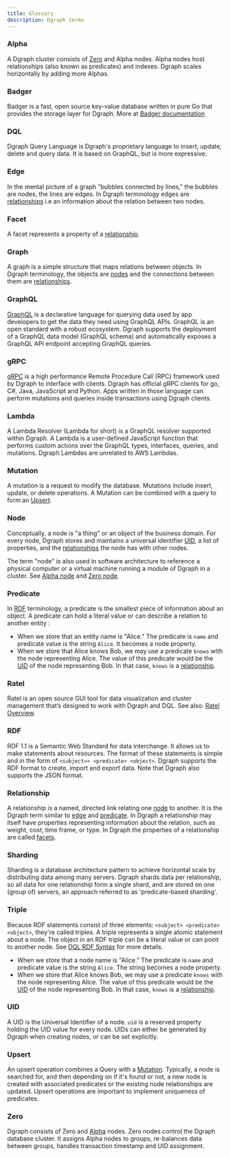 ```yaml
---
title: Glossary
description: Dgraph terms
---
```



<DgraphWIP />

### Alpha

A Dgraph cluster consists of [Zero](#zero) and Alpha nodes. Alpha nodes host
relationships (also known as predicates) and indexes. Dgraph scales horizontally
by adding more Alphas.

### Badger

Badger is a fast, open source key-value database written in pure Go that
provides the storage layer for Dgraph. More at
[Badger documentation](/badger/overview)

### DQL

Dgraph Query Language is Dgraph's proprietary language to insert, update, delete
and query data. It is based on GraphQL, but is more expressive.

### Edge

In the mental picture of a graph "bubbles connected by lines," the bubbles are
nodes, the lines are edges. In Dgraph terminology edges are
[relationships](#relationship) i.e an information about the relation between two
nodes.

### Facet

A facet represents a property of a [relationship](#relationship).

### Graph

A graph is a simple structure that maps relations between objects. In Dgraph
terminology, the objects are [nodes](#node) and the connections between them are
[relationships](#relationship).

### GraphQL

[GraphQL](https://graphql.org/) is a declarative language for querying data used
by app developers to get the data they need using GraphQL APIs. GraphQL is an
open standard with a robust ecosystem. Dgraph supports the deployment of a
GraphQL data model (GraphQL schema) and automatically exposes a GraphQL API
endpoint accepting GraphQL queries.

### gRPC

[gRPC](https://grpc.io/) is a high performance Remote Procedure Call (RPC)
framework used by Dgraph to interface with clients. Dgraph has official gRPC
clients for go, C#, Java, JavaScript and Python. Apps written in those language
can perform mutations and queries inside transactions using Dgraph clients.

### Lambda

A Lambda Resolver (Lambda for short) is a GraphQL resolver supported within
Dgraph. A Lambda is a user-defined JavaScript function that performs custom
actions over the GraphQL types, interfaces, queries, and mutations. Dgraph
Lambdas are unrelated to AWS Lambdas.

### Mutation

A mutation is a request to modify the database. Mutations include insert,
update, or delete operations. A Mutation can be combined with a query to form an
[Upsert](#upsert).

### Node

Conceptually, a node is "a thing" or an object of the business domain. For every
node, Dgraph stores and maintains a universal identifier [UID](#uid), a list of
properties, and the [relationships](#relationship) the node has with other
nodes.

The term "node" is also used in software architecture to reference a physical
computer or a virtual machine running a module of Dgraph in a cluster. See
[Alpha node](#alpha) and [Zero node](#zero).

### Predicate

In [RDF](#rdf) terminology, a predicate is the smallest piece of information
about an object. A predicate can hold a literal value or can describe a relation
to another entity :

- When we store that an entity name is "Alice." The predicate is `name` and
  predicate value is the string `Alice`. It becomes a node property.
- When we store that Alice knows Bob, we may use a predicate `knows` with the
  node representing Alice. The value of this predicate would be the [UID](#uid)
  of the node representing Bob. In that case, `knows` is a
  [relationship](#relationship).

### Ratel

Ratel is an open source GUI tool for data visualization and cluster management
that’s designed to work with Dgraph and DQL. See also:
[Ratel Overview](./ratel/overview).

### RDF

RDF 1.1 is a Semantic Web Standard for data interchange. It allows us to make
statements about resources. The format of these statements is simple and in the
form of `<subject>> <predicate> <object>`. Dgraph supports the RDF format to
create, import and export data. Note that Dgraph also supports the JSON format.

### Relationship

A relationship is a named, directed link relating one [node](#node) to another.
It is the Dgraph term similar to [edge](#edge) and [predicate](#predicate). In
Dgraph a relationship may itself have properties representing information about
the relation, such as weight, cost, time frame, or type. In Dgraph the
properties of a relationship are called [facets](#facet).

### Sharding

Sharding is a database architecture pattern to achieve horizontal scale by
distributing data among many servers. Dgraph shards data per relationship, so
all data for one relationship form a single shard, and are stored on one (group
of) servers, an approach referred to as 'predicate-based sharding'.

### Triple

Because RDF statements consist of three elements:
`<subject> <predicate> <object>`, they're called triples. A triple represents a
single atomic statement about a node. The object in an RDF triple can be a
literal value or can point to another node. See
[DQL RDF Syntax](/dgraph/dql/rdf) for more details.

- When we store that a node name is "Alice." The predicate is `name` and
  predicate value is the string `Alice`. The string becomes a node property.
- When we store that Alice knows Bob, we may use a predicate `knows` with the
  node representing Alice. The value of this predicate would be the [UID](#uid)
  of the node representing Bob. In that case, `knows` is a
  [relationship](#relationship).

### UID

A UID is the Universal Identifier of a node. `uid` is a reserved property
holding the UID value for every node. UIDs can either be generated by Dgraph
when creating nodes, or can be set explicitly.

### Upsert

An upsert operation combines a Query with a [Mutation](#mutation). Typically, a
node is searched for, and then depending on if it's found or not, a new node is
created with associated predicates or the existing node relationships are
updated. Upsert operations are important to implement uniqueness of predicates.

### Zero

Dgraph consists of Zero and [Alpha](#alpha) nodes. Zero nodes control the Dgraph
database cluster. It assigns Alpha nodes to groups, re-balances data between
groups, handles transaction timestamp and UID assignment.
